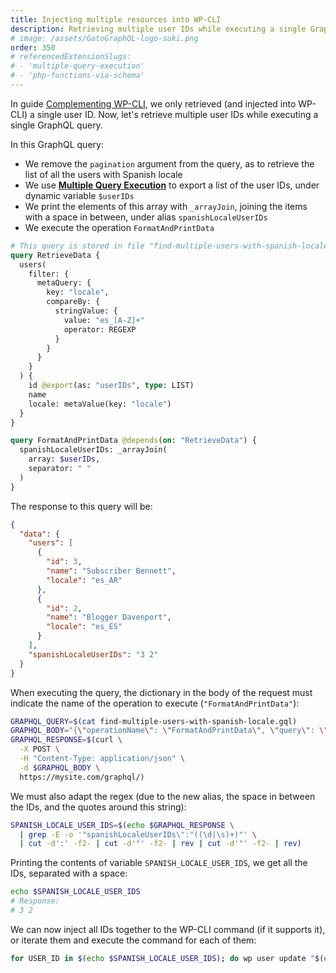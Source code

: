 ```yaml
---
title: Injecting multiple resources into WP-CLI
description: Retrieving multiple user IDs while executing a single GraphQL query, and injecting these into WP-CLI.
# image: /assets/GatoGraphQL-logo-suki.png
order: 350
# referencedExtensionSlugs:
# - 'multiple-query-execution'
# - 'php-functions-via-schema'
---
```


In guide [Complementing WP-CLI](/guides/code/complementing-wp-cli), we only retrieved (and injected into WP-CLI) a single user ID. Now, let's retrieve multiple user IDs while executing a single GraphQL query.

In this GraphQL query:

- We remove the `pagination` argument from the query, as to retrieve the list of all the users with Spanish locale
- We use **[Multiple Query Execution](/extensions-reference/multiple-query-execution)** to export a list of the user IDs, under dynamic variable `$userIDs`
- We print the elements of this array with `_arrayJoin`, joining the items with a space in between, under alias `spanishLocaleUserIDs`
- We execute the operation `FormatAndPrintData`

```graphql
# This query is stored in file "find-multiple-users-with-spanish-locale.gql"
query RetrieveData {
  users(
    filter: {
      metaQuery: {
        key: "locale",
        compareBy: {
          stringValue: {
            value: "es_[A-Z]+"
            operator: REGEXP
          }
        }
      }
    }
  ) {
    id @export(as: "userIDs", type: LIST)
    name
    locale: metaValue(key: "locale")
  }
}

query FormatAndPrintData @depends(on: "RetrieveData") {
  spanishLocaleUserIDs: _arrayJoin(
    array: $userIDs,
    separator: " "
  )
}
```

The response to this query will be:

```json
{
  "data": {
    "users": [
      {
        "id": 3,
        "name": "Subscriber Bennett",
        "locale": "es_AR"
      },
      {
        "id": 2,
        "name": "Blogger Davenport",
        "locale": "es_ES"
      }
    ],
    "spanishLocaleUserIDs": "3 2"
  }
}
```

When executing the query, the dictionary in the body of the request must indicate the name of the operation to execute (`"FormatAndPrintData"`):

```bash
GRAPHQL_QUERY=$(cat find-multiple-users-with-spanish-locale.gql)
GRAPHQL_BODY="{\"operationName\": \"FormatAndPrintData\", \"query\": \"$(echo $GRAPHQL_QUERY | tr '\n' ' ' | sed 's/"/\\"/g')\"}"
GRAPHQL_RESPONSE=$(curl \
  -X POST \
  -H "Content-Type: application/json" \
  -d $GRAPHQL_BODY \
  https://mysite.com/graphql/)
```

We must also adapt the regex (due to the new alias, the space in between the IDs, and the quotes around this string):

```bash
SPANISH_LOCALE_USER_IDS=$(echo $GRAPHQL_RESPONSE \
  | grep -E -o '"spanishLocaleUserIDs\":"((\d|\s)+)"' \
  | cut -d':' -f2- | cut -d'"' -f2- | rev | cut -d'"' -f2- | rev)
```

Printing the contents of variable `SPANISH_LOCALE_USER_IDS`, we get all the IDs, separated with a space:

```bash
echo $SPANISH_LOCALE_USER_IDS
# Response:
# 3 2
```

We can now inject all IDs together to the WP-CLI command (if it supports it), or iterate them and execute the command for each of them:

```bash
for USER_ID in $(echo $SPANISH_LOCALE_USER_IDS); do wp user update "$(echo $USER_ID)" --locale=fr_FR; done
```
